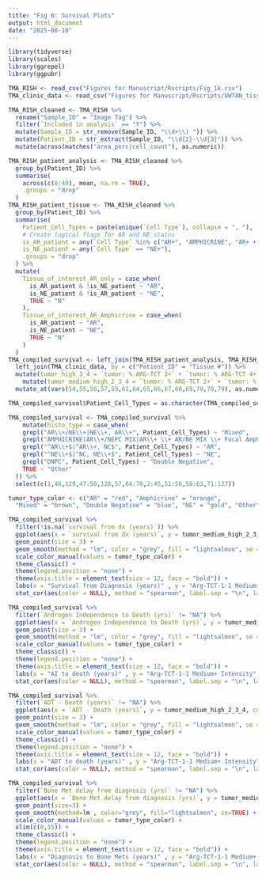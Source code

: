 ```yaml
---
title: "Fig 6: Survival Plots"
output: html_document
date: "2025-08-10"
---
```


```r
library(tidyverse)
library(scales)
library(ggrepel)
library(ggpubr)
```
```r

TMA_RISH <- read_csv("Figures for Manuscript/Rscripts/Fig_1k.csv")
TMA_clinic_data <- read_csv("Figures for Manuscript/Rscripts/UWTAN_tissue_clinical_info.csv")

TMA_RISH_cleaned <- TMA_RISH %>%
  rename("Sample_ID" = "Image Tag") %>%
  filter(`Included in analysis` == "Y") %>%
  mutate(Sample_ID = str_remove(Sample_ID, "\\d+\\) ")) %>%
  mutate(Patient_ID = str_extract(Sample_ID, "\\d{2}-\\d{3}")) %>%
  mutate(across(matches("area_perc|cell_count"), as.numeric))

TMA_RISH_patient_analysis <- TMA_RISH_cleaned %>%
  group_by(Patient_ID) %>%
  summarise(
    across(c(6:49), mean, na.rm = TRUE),
    .groups = "drop"
  )
TMA_RISH_patient_tissue <- TMA_RISH_cleaned %>%
  group_by(Patient_ID) %>%
  summarise(
    Patient_Cell_Types = paste(unique(`Cell Type`), collapse = ", "),
    # Create logical flags for AR and NE status
    is_AR_patient = any(`Cell Type` %in% c("AR+", "AMPHICRINE", "AR+ + AR/NE MIX + Focal Amphicrine", "AR+ and NE+", "AR+/NE+")),
    is_NE_patient = any(`Cell Type` == "NE+"),
    .groups = "drop"
  ) %>%
  mutate(
    Tissue_of_interest_AR_only = case_when(
      is_AR_patient & !is_NE_patient ~ "AR",
      is_NE_patient & !is_AR_patient ~ "NE",
      TRUE ~ "N"
    ),
    Tissue_of_interest_AR_Amphicrine = case_when(
      is_AR_patient ~ "AR",
      is_NE_patient ~ "NE",
      TRUE ~ "N"
    )
  )
TMA_compiled_survival <- left_join(TMA_RISH_patient_analysis, TMA_RISH_patient_tissue, by = "Patient_ID") %>%
  left_join(TMA_clinic_data, by = c("Patient_ID" = "Tissue #")) %>%
  mutate(tumor_high_3_4 = `tumor: % ARG-TCT 3+` + `tumor: % ARG-TCT 4+`) %>%
    mutate(tumor_medium_high_2_3_4 = `tumor: % ARG-TCT 2+` + `tumor: % ARG-TCT 3+` + `tumor: % ARG-TCT 4+`) %>%
  mutate_at(vars(54,55,56,57,59,61,64,65,66,67,68,69,70,78,79), as.numeric)

TMA_compiled_survival$Patient_Cell_Types = as.character(TMA_compiled_survival$Patient_Cell_Types)

TMA_compiled_survival <- TMA_compiled_survival %>%
    mutate(histo_type = case_when(
    grepl("AR\\+/NE\\+|NE\\+, AR\\+", Patient_Cell_Types) ~ "Mixed",
    grepl("AMPHICRINE|AR\\+/NEPC MIX|AR\\+ \\+ AR/NE MIX \\+ Focal Amphicrine", Patient_Cell_Types) ~ "Amphicrine",
    grepl("^AR\\+$|^AR\\+, NC$", Patient_Cell_Types) ~ "AR",
    grepl("^NE\\+$|^NC, NE\\+$", Patient_Cell_Types) ~ "NE",
    grepl("DNPC", Patient_Cell_Types) ~ "Double Negative",
    TRUE ~ "Other"
  )) %>%
  select(c(1,46,129,47:50,128,57,64:70,2:45,51:56,58:63,71:127))

tumor_type_color <- c("AR" = "red", "Amphicrine" = "orange", 
  "Mixed" = "brown", "Double Negative" = "blue", "NE" = "gold", "Other" = "black")

TMA_compiled_survival %>%
  filter(!is.na(`survival from dx (years)`)) %>%
  ggplot(aes(x = `survival from dx (years)`, y = tumor_medium_high_2_3_4, color = histo_type)) +
  geom_point(size = 3) +
  geom_smooth(method = "lm", color = "grey", fill = "lightsalmon", se = TRUE) +
  scale_color_manual(values = tumor_type_color) +
  theme_classic() +
  theme(legend.position = "none") +
  theme(axis.title = element_text(size = 12, face = "bold")) +
  labs(x = "Survival from Diagnosis (years)" , y = "Arg-TCT-1-1 Medium+ Intensity", title = "Survival from Diagnosis (years) vs. Arg-TCT-1-1 Medium+ Intensity") +
  stat_cor(aes(color = NULL), method = "spearman", label.sep = "\n", label.x = 0, label.y = 100)

TMA_compiled_survival %>%
  filter(`Androgen Independence to Death (yrs)` != "NA") %>%
  ggplot(aes(x = `Androgen Independence to Death (yrs)`, y = tumor_medium_high_2_3_4, color = histo_type)) +
  geom_point(size = 3) +
  geom_smooth(method = "lm", color = "grey", fill = "lightsalmon", se = TRUE) +
  scale_color_manual(values = tumor_type_color) +
  theme_classic() +
  theme(legend.position = "none") +
  theme(axis.title = element_text(size = 12, face = "bold")) +
  labs(x = "AI to death (years)" , y = "Arg-TCT-1-1 Medium+ Intensity", title = "AI to death (years) vs. Arg-TCT-1-1 Medium+ intensity") +
  stat_cor(aes(color = NULL), method = "spearman", label.sep = "\n", label.x = 0, label.y = 100)

TMA_compiled_survival %>%
  filter(`ADT - Death (years)` != "NA") %>%
  ggplot(aes(x = `ADT - Death (years)`, y = tumor_medium_high_2_3_4, color = histo_type)) +
  geom_point(size = 3) +
  geom_smooth(method = "lm", color = "grey", fill = "lightsalmon", se = TRUE) +
  scale_color_manual(values = tumor_type_color) +
  theme_classic() +
  theme(legend.position = "none") +
  theme(axis.title = element_text(size = 12, face = "bold")) +
  labs(x = "ADT to death (years)" , y = "Arg-TCT-1-1 Medium+ Intensity", title = "ADT to death (years) vs. Arg-TCT-1-1 Medium+ intensity") +
  stat_cor(aes(color = NULL), method = "spearman", label.sep = "\n", label.x = 0, label.y = 100)

TMA_compiled_survival %>%
  filter(`Bone Met delay from diagnosis (yrs)` != "NA") %>%
  ggplot(aes(x = `Bone Met delay from diagnosis (yrs)`, y = tumor_medium_high_2_3_4, color = histo_type)) +
  geom_point(size=3) +
  geom_smooth(method=lm , color="grey", fill="lightsalmon", se=TRUE) +
  scale_color_manual(values = tumor_type_color) +
  xlim(c(0,15)) +
  theme_classic() +
  theme(legend.position = "none") +
  theme(axis.title = element_text(size = 12, face = "bold")) +
  labs(x = "Diagnosis to Bone Mets (years)" , y = "Arg-TCT-1-1 Medium+ Intensity", title = "Diagnosis to Bone Mets (years) vs. Arg-TCT-1-1 Medium+ intensity") +
  stat_cor(aes(color = NULL), method = "spearman", label.sep = "\n", label.x = 0, label.y = 100)
```

